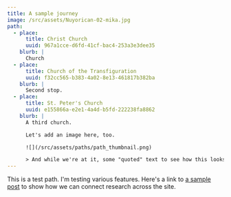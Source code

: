 ```yaml
---
title: A sample journey
image: /src/assets/Nuyorican-02-mika.jpg
path:
  - place:
      title: Christ Church
      uuid: 967a1cce-d6fd-41cf-bac4-253a3e3dee35
    blurb: |
      Church
  - place:
      title: Church of the Transfiguration
      uuid: f32cc565-b383-4a02-8e13-461817b382ba
    blurb: |
      Second stop.
  - place:
      title: St. Peter's Church
      uuid: e155866a-e2e1-4a4d-b5fd-222238fa8862
    blurb: |
      A third church.

      Let's add an image here, too.

      ![](/src/assets/paths/path_thumbnail.png)

      > And while we're at it, some "quoted" text to see how this looks.
---
```


This is a test path. I'm testing various features. Here's a link to [a sample post](https://gbof-web.netlify.app/posts/A-sample-post#map=12/40.71188/-74.00368) to show how we can connect research across the site.

